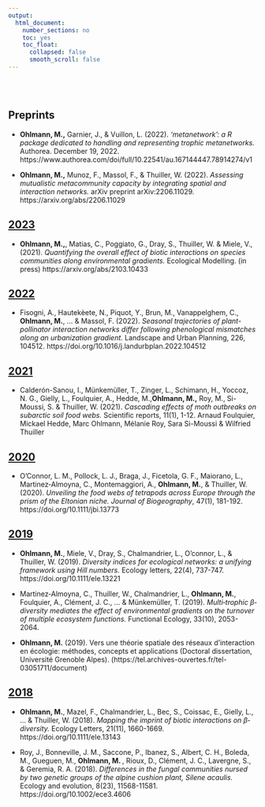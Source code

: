 ```yaml
---
output:
  html_document:
    number_sections: no
    toc: yes
    toc_float:
      collapsed: false
      smooth_scroll: false
---	
```


<br/><br/>

## Preprints

- **Ohlmann, M.,** Garnier, J., & Vuillon, L. (2022). *‘metanetwork’: a R package dedicated to handling and representing trophic metanetworks.*  Authorea. December 19, 2022. https://www.authorea.com/doi/full/10.22541/au.167144447.78914274/v1

- **Ohlmann, M.,** Munoz, F., Massol, F., & Thuiller, W. (2022). *Assessing mutualistic metacommunity capacity by integrating spatial and interaction networks.* arXiv preprint arXiv:2206.11029. https://arxiv.org/abs/2206.11029

## [2023]()

- **Ohlmann, M.,**, Matias, C.,  Poggiato, G., Dray, S., Thuiller, W. & Miele, V., (2021). *Quantifying the overall effect of biotic interactions on species communities along environmental gradients.* Ecological Modelling. (in press)
https://arxiv.org/abs/2103.10433

## [2022]()

- Fisogni, A., Hautekèete, N., Piquot, Y., Brun, M., Vanappelghem, C., **Ohlmann, M.**, ... & Massol, F. (2022). *Seasonal trajectories of plant-pollinator interaction networks differ following phenological mismatches along an urbanization gradient.* Landscape and Urban Planning, 226, 104512. https://doi.org/10.1016/j.landurbplan.2022.104512

## [2021]()

- Calderón-Sanou, I., Münkemüller, T., Zinger, L., Schimann, H., Yoccoz, N. G., Gielly, L., Foulquier, A., Hedde, M.,**Ohlmann, M.,** Roy, M., Si-Moussi, S. & Thuiller, W. (2021). *Cascading effects of moth outbreaks on subarctic soil food webs.* Scientific reports, 11(1), 1-12.
 Arnaud Foulquier, Mickael Hedde, Marc Ohlmann, Mélanie Roy, Sara Si-Moussi & Wilfried Thuiller

## [2020]()

- O’Connor, L. M., Pollock, L. J., Braga, J., Ficetola, G. F., Maiorano, L., Martinez‐Almoyna, C., Montemaggiori, A., **Ohlmann, M.**, & Thuiller, W. (2020). *Unveiling the food webs of tetrapods across Europe through the prism of the Eltonian niche. Journal of Biogeography*, 47(1), 181-192.  https://doi.org/10.1111/jbi.13773

## [2019]()

- **Ohlmann, M.**, Miele, V., Dray, S., Chalmandrier, L., O’connor, L., & Thuiller, W. (2019). *Diversity indices for ecological networks: a unifying framework using Hill numbers.* Ecology letters, 22(4), 737-747.  https://doi.org/10.1111/ele.13221
- Martinez‐Almoyna, C., Thuiller, W., Chalmandrier, L., **Ohlmann, M.**, Foulquier, A., Clément, J. C., ... & Münkemüller, T. (2019). *Multi‐trophic β‐diversity mediates the effect of environmental gradients on the turnover of multiple ecosystem functions.* Functional Ecology, 33(10), 2053-2064.

- **Ohlmann, M.** (2019). Vers une théorie spatiale des réseaux d'interaction en écologie: méthodes, concepts et applications (Doctoral dissertation, Université Grenoble Alpes). (https://tel.archives-ouvertes.fr/tel-03051711/document)

## [2018]()

- **Ohlmann, M.**, Mazel, F., Chalmandrier, L., Bec, S., Coissac, E., Gielly, L., ... & Thuiller, W. (2018). *Mapping the imprint of biotic interactions on β‐diversity.* Ecology Letters, 21(11), 1660-1669.  https://doi.org/10.1111/ele.13143

- Roy, J., Bonneville, J. M., Saccone, P., Ibanez, S., Albert, C. H., Boleda, M., Gueguen, M., **Ohlmann, M. **, Rioux, D., Clément, J. C., Lavergne, S., & Geremia, R. A. (2018). *Differences in the fungal communities nursed by two genetic groups of the alpine cushion plant, Silene acaulis.* Ecology and evolution, 8(23), 11568-11581.  https://doi.org/10.1002/ece3.4606
